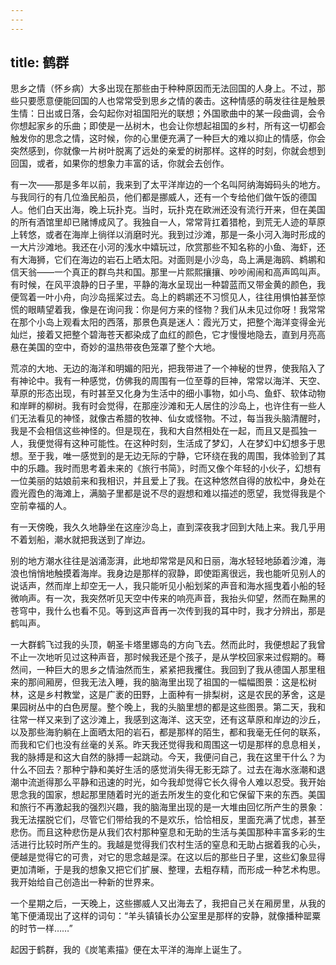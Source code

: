 ```yaml
---
---
---
```

title: 鹤群
---




思乡之情（怀乡病）大多出现在那些由于种种原因而无法回国的人身上。不过，那些只要愿意便能回国的人也常常受到思乡之情的袭击。这种情感的萌发往往是触景生情：日出或日落，会勾起你对祖国阳光的联想；外国歌曲中的某一段曲调，会令你想起家乡的乐曲；即使是一丛树木，也会让你想起祖国的乡村，所有这一切都会触发你的思念之情，这时候，你的心里便充满了一种巨大的难以抑止的情感，你会突然感到，你就像一片树叶脱离了远处的亲爱的树那样。这样的时刻，你就会想到回国，或者，如果你的想象力丰富的话，你就会去创作。

有一次——那是多年以前，我来到了太平洋岸边的一个名叫阿纳海姆码头的地方。与我同行的有几位渔民船员，他们都是挪威人，还有一个专给他们做午饭的德国人。他们白天出海，晚上玩扑克。当时，玩扑克在欧洲还没有流行开来，但在美国的所有酒馆里却已赌博成风了。我独自一人，常常背扛着猎枪，到荒无人迹的草原上转悠，或者在海岸上徜徉以消磨时光。我到过沙滩，那是一条小河入海时形成的一大片沙滩地。我还在小河的浅水中嬉玩过，欣赏那些不知名称的小鱼、海虾，还有大海狮，它们在海边的岩石上晒太阳。对面则是小沙岛，岛上满是海鸥、鹈鹕和信天翁——一个真正的群鸟共和国。那里一片熙熙攘攘、吵吵闹闹和高声鸣叫声。有时候，在风平浪静的日子里，平静的海水呈现出一种碧蓝而又带金黄的颜色，我便驾着一叶小舟，向沙岛摇桨过去。岛上的鹈鹕还不习惯见人，往往用惧怕甚至惊慌的眼睛望着我，像是在询问我：你是何方来的怪物？我们从未见过你呀！我常常在那个小岛上观看太阳的西落，那景色真是迷人：霞光万丈，把整个海洋变得金光灿烂，接着又把整个碧海苍天都染成了血红的颜色，它才慢慢地隐去，直到月亮高悬在美国的空中，奇妙的温热带夜色笼罩了整个大地。

荒凉的大地、无边的海洋和明媚的阳光，把我带进了一个神秘的世界，使我陷入了有神论中。我有一种感觉，仿佛我的周围有一位至尊的巨神，常常以海洋、天空、草原的形态出现，有时甚至又化身为生活中的细小事物，如小鸟、鱼虾、软体动物和岸畔的柳树。我有时会觉得，在那座沙滩和无人居住的沙岛上，也许住有一些人们无法看见的神怪，就像古希腊的牧神、仙女或怪物。不过，每当我头脑清醒时，我是不会相信这些神怪的。但是现在，我和大自然相处在一起，而且又是孤独一人，我便觉得有这种可能性。在这种时刻，生活成了梦幻，人在梦幻中幻想多于思想。至于我，唯一感觉到的是无边无际的宁静，它环绕在我的周围，我体验到了其中的乐趣。我时而思考着未来的《旅行书简》，时而又像个年轻的小伙子，幻想有一位美丽的姑娘前来和我相识，并且爱上了我。在这种悠然自得的放松中，身处在霞光霞色的海滩上，满脑子里都是说不尽的遐想和难以描述的愿望，我觉得我是个空前幸福的人。

有一天傍晚，我久久地静坐在这座沙岛上，直到深夜我才回到大陆上来。我几乎用不着划船，潮水就把我送到了岸边。

别的地方潮水往往是汹涌澎湃，此地却常常是风和日丽，海水轻轻地舔着沙滩，海浪也悄悄地触摸着海岸。我身边是那样的寂静，即使距离很远，我也能听见别人的说话声，然而岸上却空无一人，我只能听见小船划桨的声音和海水摇曳着小船的轻微响声。有一次，我突然听见天空中传来的响亮声音，我抬头仰望，然而在黝黑的苍穹中，我什么也看不见。等到这声音再一次传到我的耳中时，我才分辨出，那是鹤叫声。

一大群鹤飞过我的头顶，朝圣卡塔里娜岛的方向飞去。然而此时，我便想起了我曾不止一次地听见过这种声音，那时候我还是个孩子，是从学校回家来过假期的。蓦然间，一种巨大的思乡之情油然而生，紧紧把我攫住。我回到了我从德国人那里租来的那间厢房，但我无法入睡，我的脑海里出现了祖国的一幅幅图景：这是松树林，这是乡村教堂，这是广袤的田野，上面种有一排梨树，这是农民的茅舍，这是果园树丛中的白色房屋。整个晚上，我的头脑里想的都是这些图景。第二天，我和往常一样又来到了这沙滩上，我感到这海洋、这天空，还有这草原和岸边的沙丘，以及那些海豹躺在上面晒太阳的岩石，都是那样的陌生，都和我毫无任何的联系，而我和它们也没有丝毫的关系。昨天我还觉得我和周围这一切是那样的息息相关，我的脉搏是和这大自然的脉搏一起跳动。今天，我便问自己，我在这里干什么？为什么不回去？那种宁静和美好生活的感觉消失得无影无踪了。过去在海水涨潮和退潮中流逝得那么平静和迅速的时光，如今我却觉得它长久得令人难以忍受。我开始思念我的国家，想起那里随着时光的逝去所发生的变化和它保留下来的东西。美国和旅行不再激起我的强烈兴趣，我的脑海里出现的是一大堆由回忆所产生的景象：我无法摆脱它们，尽管它们带给我的不是欢乐，恰恰相反，里面充满了忧虑，甚至悲伤。而且这种悲伤是从我们农村那种窒息和无助的生活与美国那种丰富多彩的生活进行比较时所产生的。我越是觉得我们农村生活的窒息和无助占据着我的心头，便越是觉得它的可贵，对它的思念越是深。在这以后的那些日子里，这些幻象显得更加清晰，于是我的想象又把它们扩展、整理，去粗存精，而形成一种艺术构思。我开始给自己创造出一种新的世界来。

一个星期之后，一天晚上，这些挪威人又出海去了，我把自己关在厢房里，从我的笔下便涌现出了这样的词句：“羊头镇镇长办公室里是那样的安静，就像播种罂粟的时节一样……”

起因于鹤群，我的《炭笔素描》便在太平洋的海岸上诞生了。